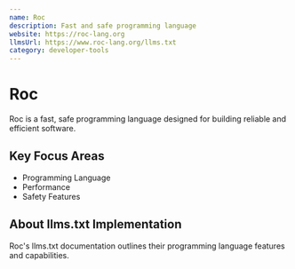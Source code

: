 ```yaml
---
name: Roc
description: Fast and safe programming language
website: https://roc-lang.org
llmsUrl: https://www.roc-lang.org/llms.txt
category: developer-tools
---
```


# Roc

Roc is a fast, safe programming language designed for building reliable and efficient software.

## Key Focus Areas

- Programming Language
- Performance
- Safety Features

## About llms.txt Implementation

Roc's llms.txt documentation outlines their programming language features and capabilities.
